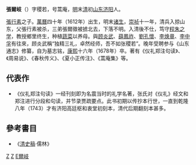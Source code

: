 '''張爾岐'''（{{bd|1612年||1678年||Z}}）字稷若，号蒿庵，[[明朝|明]]末[[清朝|清]]初[[山东|山东]][[济阳|济阳]]人。

[[張行素|張行素]]之子。[[萬曆|萬曆]]四十年（1612年）出生，明末[[诸生|诸生]]，[[崇祯|崇祯]]十一年，清兵入掠山东，父張行素被杀，三弟張爾徵被掳北去，下落不明。入清後不仕，笃守[[程朱理学|程朱之学]]，教授鄉里终生，种植[[蔬菜|蔬菜]]以养母。與[[顾炎武|顾炎武]]、[[薛鳳祚|薛鳳祚]]、[[劉孔懷|劉孔懷]]、[[李焕章|李焕章]]、[[李颙|李中孚]]有往來，顾炎武稱“独精三礼，卓然经师，吾不如张稷若”。晚年受聘参与《山东通志》修纂，自为墓志铭，[[康熙|康熙]]十六年（1678年）卒。著有《仪礼郑注句读》、《周易说》、《春秋传义》、《夏小正传注》、《蒿庵集》等。

==代表作==
*《仪礼郑注句读》一经刊刻即为名震当时的礼学名著，张氏对《仪礼》经文和郑注进行分段和句读，并节录贾疏要点。此书初期以传抄本行世，一直到乾隆八年（1743）才有济阳高廷枢和衷堂初刻本，清代后期翻刻本甚多。

== 參考書目 ==
*《[[清史稿|清史稿]]·儒林》

[[Category:清朝作家|Z]]
[[Category:济阳人|Z]]
[[Category:张姓|E爾岐]]